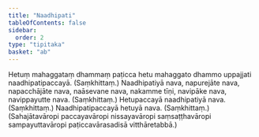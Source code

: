 ```yaml
---
title: "Naadhipati"
tableOfContents: false
sidebar:
  order: 2
type: "tipitaka"
basket: "ab"
---
```



<DynamicBreadcrumb />

<Division number="365">

<Paragraph number="776">
Hetuṃ mahaggataṃ dhammaṃ paṭicca hetu mahaggato dhammo uppajjati naadhipatipaccayā. (Saṃkhittaṃ.)
</Paragraph>

</Division>
<Division number="366">

<Paragraph number="777">
Naadhipatiyā nava, napurejāte nava, napacchājāte nava, naāsevane nava, nakamme tīṇi, navipāke nava, navippayutte nava. (Saṃkhittaṃ.)
</Paragraph>

<Paragraph number="778">
Hetupaccayā naadhipatiyā nava. (Saṃkhittaṃ.)
</Paragraph>

<Paragraph number="779">
Naadhipatipaccayā hetuyā nava. (Saṃkhittaṃ.)
</Paragraph>

<Paragraph number="780">
(Sahajātavāropi paccayavāropi nissayavāropi saṃsaṭṭhavāropi sampayuttavāropi paṭiccavārasadisā vitthāretabbā.)
</Paragraph>
</Division>